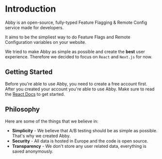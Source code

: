 # Introduction

Abby is an open-source, fully-typed Feature Flagging & Remote Config service made for developers.

It aims to be the simpliest way to do Feature Flags and Remote Configuration variables on your website.

We tried to make Abby as simple as possible and create the **best** user experience. Therefore we decided to focus on `React` and `Next.js` for now.

## Getting Started

Before you're able to use Abby, you need to create a free account first.
After you created your account you're able to use Abby. Make sure to read the [React Docs](/integrations/react) to get started.

## Philosophy

Here are some of the things that we believe in:

- **Simplicity** - We believe that A/B testing should be as simple as possible. That's why we created Abby.
- **Security** - All data is hosted in Europe and the code is open source.
- **Transparency** - We don't store any user related data, everything is saved anonymously.
